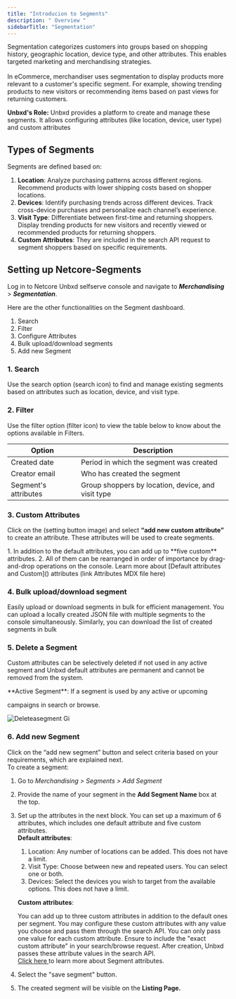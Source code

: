 ```yaml
---
title: "Introducion to Segments"
description: " Overview "
sidebarTitle: "Segmentation"
---
```


Segmentation categorizes customers into groups based on shopping history, geographic location, device type, and other attributes. This enables targeted marketing and merchandising strategies. \
\
In eCommerce, merchandiser uses segmentation to display products more relevant to a customer's specific segment. For example, showing trending products to new visitors or recommending items based on past views for returning customers.

**Unbxd's Role:** Unbxd provides a platform to create and manage these segments. It allows configuring attributes (like location, device, user type) and custom attributes

## Types of Segments

Segments are defined based on:

1. **Location**: Analyze purchasing patterns across different regions. Recommend products with lower shipping costs based on shopper locations.
2. **Devices**: Identify purchasing trends across different devices. Track cross-device purchases and personalize each channel’s experience.
3. **Visit Type**: Differentiate between first-time and returning shoppers. Display trending products for new visitors and recently viewed or recommended products for returning shoppers.
4. **Custom Attributes**: They are included in the search API request to segment shoppers based on specific requirements.

## Setting up Netcore-Segments

Log in to Netcore Unbxd selfserve console and navigate to **_Merchandising_** \> **_Segmentation_**.

Here are the other functionalities on the Segment dashboard.

1. Search
2. Filter
3. Configure Attributes
4. Bulk upload/download segments
5. Add new Segment

### 1. Search

Use the search option (search icon) to find and manage existing segments based on attributes such as location, device, and visit type.

### 2. Filter

Use the filter option (filter icon) to view the table below to know about the options available in Filters.

| Option               | Description                                        |
| -------------------- | -------------------------------------------------- |
| Created date         | Period in which the segment was created            |
| Creator email        | Who has created the segment                        |
| Segment's attributes | Group shoppers by location, device, and visit type |

### 3. Custom Attributes

Click on the (setting button image) and select **“add new custom attribute”** to create an attribute. These attributes will be used to create segments.

<Info>
  1. In addition to the default attributes, you can add up to **five custom** attributes.
  2. All of them can be rearranged in order of importance by drag-and-drop operations on the console. Learn more about [Default attributes and Custom]() attributes (link Attributes MDX file here)
</Info>

### 4. Bulk upload/download segment

Easily upload or download segments in bulk for efficient management. You can upload a locally created JSON file with multiple segments to the console simultaneously. Similarly, you can download the list of created segments in bulk

### 5. Delete a Segment

Custom attributes can be selectively deleted if not used in any active segment and  Unbxd default  attributes are permanent and cannot be removed from the system.

<Info>
  **Active Segment**: If a segment is used by any active or upcoming

  campaigns in search or browse.
</Info>

![Deleteasegment Gi](/images/Deleteasegment.gif)

### 6. Add new Segment

Click on the “add new segment” button and select criteria based on your requirements, which are explained next.\
To create a segment:

1. Go to _Merchandising \> Segments \> Add Segment_
2. Provide the name of your segment in the **Add Segment Name** box at the top.
3. Set up the attributes in the next block. You can set up a maximum of 6 attributes, which includes one default attribute and five custom attributes.\
   **Default attributes**:
   1. Location: Any number of locations can be added. This does not have a limit.
   2. Visit Type: Choose between new and repeated users. You can select one or both.
   3. Devices: Select the devices you wish to target from the available options. This does not have a limit.

   **Custom attributes**:

   You can add up to three custom attributes in addition to the default ones per segment. You may configure these custom attributes with any value you choose and pass them through the search API. You can only pass one value for each custom attribute. Ensure to include the "exact custom attribute" in your search/browse request. After creation, Unbxd passes these attribute values in the search API.\
   [Click here ](https://docs.netcoreunbxd.com/Attributes)to learn more about Segment attributes.
4. Select the "save segment" button.
5. The created segment will be visible on the **Listing Page.**
